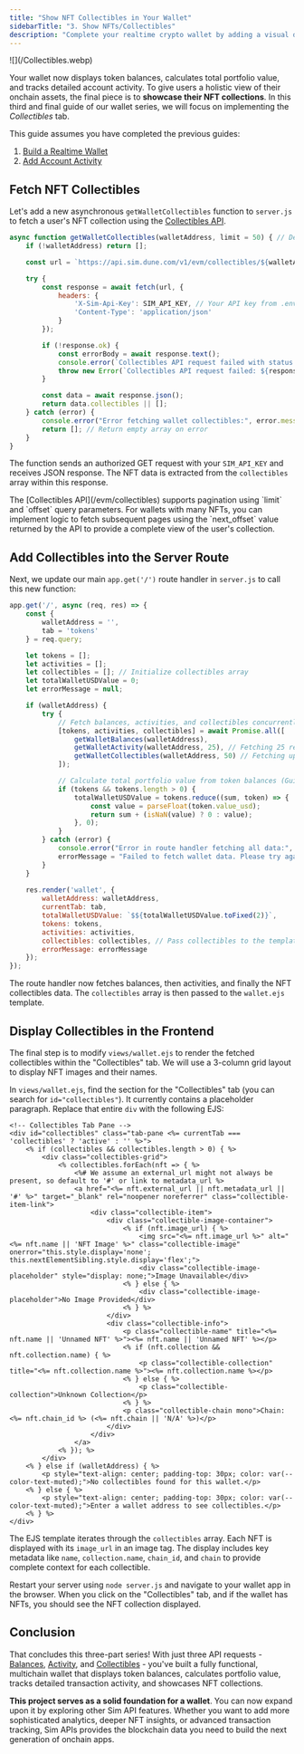 ```yaml
---
title: "Show NFT Collectibles in Your Wallet"
sidebarTitle: "3. Show NFTs/Collectibles"
description: "Complete your realtime crypto wallet by adding a visual display of a user's NFT collection."
---
```


<Frame caption="The user's full NFT collection, with artwork and details, displayed in the 'Collectibles' tab.">
  ![](/Collectibles.webp)
</Frame>

Your wallet now displays token balances, calculates total portfolio value, and tracks detailed account activity.
To give users a holistic view of their onchain assets, the final piece is to **showcase their NFT collections**.
In this third and final guide of our wallet series, we will focus on implementing the _Collectibles_ tab.

<Note>
  This guide assumes you have completed the previous guides:

  1. [Build a Realtime Wallet](/evm/build-a-realtime-wallet)
  2. [Add Account Activity](/evm/add-account-activity)
</Note>

## Fetch NFT Collectibles

Let's add a new asynchronous `getWalletCollectibles` function to `server.js` to fetch a user's NFT collection using the [Collectibles API](/evm/collectibles).

```javascript server.js (getWalletCollectibles) {4}
async function getWalletCollectibles(walletAddress, limit = 50) { // Default to fetching up to 50 collectibles
    if (!walletAddress) return [];

    const url = `https://api.sim.dune.com/v1/evm/collectibles/${walletAddress}?limit=${limit}`;

    try {
        const response = await fetch(url, {
            headers: {
                'X-Sim-Api-Key': SIM_API_KEY, // Your API key from .env
                'Content-Type': 'application/json'
            }
        });

        if (!response.ok) {
            const errorBody = await response.text();
            console.error(`Collectibles API request failed with status ${response.status}: ${response.statusText}`, errorBody);
            throw new Error(`Collectibles API request failed: ${response.statusText}`);
        }

        const data = await response.json();
        return data.collectibles || []; 
    } catch (error) {
        console.error("Error fetching wallet collectibles:", error.message);
        return []; // Return empty array on error
    }
}
```

The function sends an authorized GET request with your `SIM_API_KEY` and receives JSON response.
The NFT data is extracted from the `collectibles` array within this response.

<Note>
  The [Collectibles API](/evm/collectibles) supports pagination using `limit` and `offset` query parameters.
  For wallets with many NFTs, you can implement logic to fetch subsequent pages using the `next_offset` value returned by the API to provide a complete view of the user's collection.
</Note>

## Add Collectibles into the Server Route

Next, we update our main `app.get('/')` route handler in `server.js` to call this new function:

```javascript server.js (app.get('/') updated for collectibles) {16, 19, 41}
app.get('/', async (req, res) => {
    const { 
        walletAddress = '',
        tab = 'tokens'
    } = req.query;

    let tokens = [];
    let activities = [];
    let collectibles = []; // Initialize collectibles array
    let totalWalletUSDValue = 0;
    let errorMessage = null;

    if (walletAddress) {
        try {
            // Fetch balances, activities, and collectibles concurrently for better performance
            [tokens, activities, collectibles] = await Promise.all([
                getWalletBalances(walletAddress),
                getWalletActivity(walletAddress, 25), // Fetching 25 recent activities
                getWalletCollectibles(walletAddress, 50) // Fetching up to 50 collectibles
            ]);

            // Calculate total portfolio value from token balances (Guide 1)
            if (tokens && tokens.length > 0) {
                totalWalletUSDValue = tokens.reduce((sum, token) => {
                    const value = parseFloat(token.value_usd);
                    return sum + (isNaN(value) ? 0 : value);
                }, 0);
            }
        } catch (error) {
            console.error("Error in route handler fetching all data:", error);
            errorMessage = "Failed to fetch wallet data. Please try again.";
        }
    }
    
    res.render('wallet', {
        walletAddress: walletAddress,
        currentTab: tab,
        totalWalletUSDValue: `$${totalWalletUSDValue.toFixed(2)}`,
        tokens: tokens,
        activities: activities,
        collectibles: collectibles, // Pass collectibles to the template
        errorMessage: errorMessage
    });
});
```

The route handler now fetches balances, then activities, and finally the NFT collectibles data.
The `collectibles` array is then passed to the `wallet.ejs` template.

## Display Collectibles in the Frontend

The final step is to modify `views/wallet.ejs` to render the fetched collectibles within the "Collectibles" tab.
We will use a 3-column grid layout to display NFT images and their names.

In `views/wallet.ejs`, find the section for the "Collectibles" tab (you can search for `id="collectibles"`).
It currently contains a placeholder paragraph.
Replace that entire `div` with the following EJS:

```ejs views/wallet.ejs (Collectibles tab content) [expandable]
<!-- Collectibles Tab Pane -->
<div id="collectibles" class="tab-pane <%= currentTab === 'collectibles' ? 'active' : '' %>">
    <% if (collectibles && collectibles.length > 0) { %>
        <div class="collectibles-grid">
            <% collectibles.forEach(nft => { %>
                <%# We assume an external_url might not always be present, so default to '#' or link to metadata_url %>
                <a href="<%= nft.external_url || nft.metadata_url || '#' %>" target="_blank" rel="noopener noreferrer" class="collectible-item-link">
                    <div class="collectible-item">
                        <div class="collectible-image-container">
                            <% if (nft.image_url) { %>
                                <img src="<%= nft.image_url %>" alt="<%= nft.name || 'NFT Image' %>" class="collectible-image" onerror="this.style.display='none'; this.nextElementSibling.style.display='flex';">
                                <div class="collectible-image-placeholder" style="display: none;">Image Unavailable</div>
                            <% } else { %>
                                <div class="collectible-image-placeholder">No Image Provided</div>
                            <% } %>
                        </div>
                        <div class="collectible-info">
                            <p class="collectible-name" title="<%= nft.name || 'Unnamed NFT' %>"><%= nft.name || 'Unnamed NFT' %></p>
                            <% if (nft.collection && nft.collection.name) { %>
                                <p class="collectible-collection" title="<%= nft.collection.name %>"><%= nft.collection.name %></p>
                            <% } else { %>
                                <p class="collectible-collection">Unknown Collection</p>
                            <% } %>
                            <p class="collectible-chain mono">Chain: <%= nft.chain_id %> (<%= nft.chain || 'N/A' %>)</p>
                        </div>
                    </div>
                </a>
            <% }); %>
        </div>
    <% } else if (walletAddress) { %>
        <p style="text-align: center; padding-top: 30px; color: var(--color-text-muted);">No collectibles found for this wallet.</p>
    <% } else { %>
        <p style="text-align: center; padding-top: 30px; color: var(--color-text-muted);">Enter a wallet address to see collectibles.</p>
    <% } %>
</div>
```

The EJS template iterates through the `collectibles` array.
Each NFT is displayed with its `image_url` in an image tag.
The display includes key metadata like `name`, `collection.name`, `chain_id`, and `chain` to provide complete context for each collectible.

Restart your server using `node server.js` and navigate to your wallet app in the browser.
When you click on the "Collectibles" tab, and if the wallet has NFTs, you should see the NFT collection displayed.

## Conclusion

That concludes this three-part series\!
With just three API requests - [Balances](/evm/balances), [Activity](/evm/activity), and [Collectibles](/evm/collectibles) - you've built a fully functional, multichain wallet that displays token balances, calculates portfolio value, tracks detailed transaction activity, and showcases NFT collections.

**This project serves as a solid foundation for a wallet**.
You can now expand upon it by exploring other Sim API features.
Whether you want to add more sophisticated analytics, deeper NFT insights, or advanced transaction tracking, Sim APIs provides the blockchain data you need to build the next generation of onchain apps.